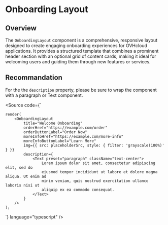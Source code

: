 
<Meta title="Manager UI Kit/Components/OnboardingLayout/Documentation" />

# Onboarding Layout

## Overview

The `OnboardingLayout` component is a comprehensive, responsive layout designed to create engaging onboarding experiences for OVHcloud applications. It provides a structured template that combines a prominent header section with an optional grid of content cards, making it ideal for welcoming users and guiding them through new features or services.

## Recommandation

For the the `description` property, please be sure to wrap the component with a paragraph or Text component.

<Source
 code={`

    render(
        <OnboardingLayout
            title="Welcome Onboarding"
            orderHref="https://example.com/order"
            orderButtonLabel="Order Now"
            moreInfoHref="https://example.com/more-info"
            moreInfoButtonLabel="Learn More"
            img={{ src: placeholderSrc, style: { filter: 'grayscale(100%)' } }}
            description={
                <Text preset="paragraph" className="text-center">
                    Lorem ipsum dolor sit amet, consectetur adipiscing elit, sed do
                    eiusmod tempor incididunt ut labore et dolore magna aliqua. Ut enim ad
                    minim veniam, quis nostrud exercitation ullamco laboris nisi ut
                    aliquip ex ea commodo consequat.
                </Text>
            }
        />
    );
 `}
language="typescript"
/>